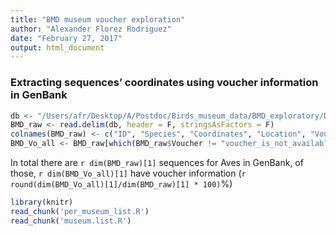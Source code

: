 ```yaml
---
title: "BMD museum voucher exploration"
author: "Alexander Florez Rodriguez"
date: "February 27, 2017"
output: html_document
---
```

### Extracting sequences' coordinates using voucher information in GenBank


```r
db <- "/Users/afr/Desktop/A/Postdoc/Birds_museum_data/BMD_exploratory/Data/coordinates.temp"
BMD_raw <- read.delim(db, header = F, stringsAsFactors = F)
colnames(BMD_raw) <- c("ID", "Species", "Coordinates", "Location", "Voucher","Isolate", "Haplotype")
BMD_Vo_all <- BMD_raw[which(BMD_raw$Voucher != "voucher_is_not_available"),]
```
In total there are `r dim(BMD_raw)[1]` sequences for Aves in GenBank, of those, `r dim(BMD_Vo_all)[1]` have voucher information (`r round(dim(BMD_Vo_all)[1]/dim(BMD_raw)[1] * 100)`%)

```r
library(knitr)
read_chunk('per_museum_list.R')
read_chunk('museum.list.R')
```
```r
```
```r
```
```r
```

